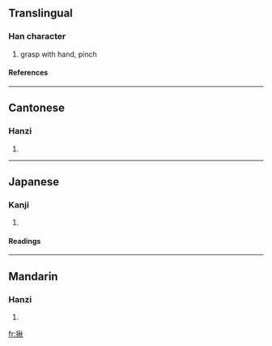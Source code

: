 ==Translingual==
===Han character===
{{Han char|rn=64|rad=手|as=09|sn=12|four=5908<sub>0</sub>|canj=手竹木火 (QHDF)}}
# grasp with hand, pinch
====References====
{{Han ref|kx=0444.010|dkj=12384|dj=0794.260|hdz=31919.010|uh=63EA|ud=25578|bh=B4AA|bd=46250}}
----
==Cantonese==
===Hanzi===
{{yue-hanzi|jyut=|y=jau1}}
# {{defn|Cantonese}}
----
==Japanese==
===Kanji===
{{ja-kanji|grade=|rs=手09}}
# {{defn|Japanese}} 
====Readings====
{{ja-readings|on=[[しゅう]] (shū), [[しゅ]] (shu)|kun=[[あつめる]] (atsumeru)}}
----
==Mandarin==
===Hanzi===
{{cmn-hanzi|pin=[[jiū]] (jiu1)|wg=chiu<sup>1</sup>}}
# {{defn|Mandarin}}

[[fr:揪]]